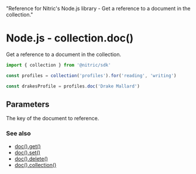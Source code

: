   "Reference for Nitric's Node.js library - Get a reference to a document in the collection."

# Node.js - collection.doc()

Get a reference to a document in the collection.

```javascript
import { collection } from '@nitric/sdk'

const profiles = collection('profiles').for('reading', 'writing')

const drakesProfile = profiles.doc('Drake Mallard')
```

## Parameters

<Properties>
  <Property name="key" required type="string">
    The key of the document to reference.
  </Property>
</Properties>

### See also

- [doc().get()](./collection-doc-get)
- [doc().set()](./collection-doc-set)
- [doc().delete()](./collection-doc-delete)
- [doc().collection()](./collection-doc-collection)
